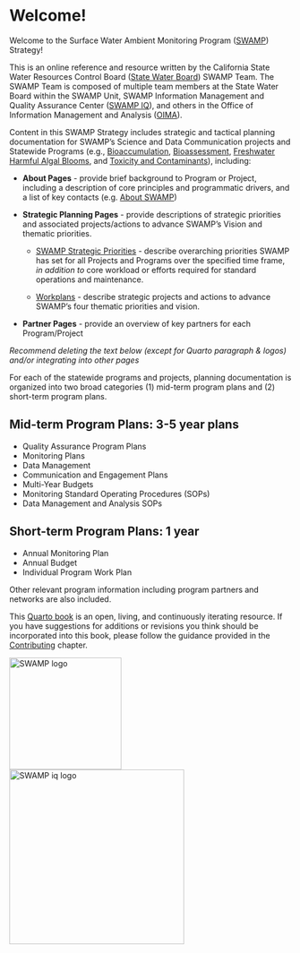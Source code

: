 # Welcome! {.unnumbered}

Welcome to the Surface Water Ambient Monitoring Program ([SWAMP](https://www.waterboards.ca.gov/water_issues/programs/swamp/)) Strategy!

This is an online reference and resource written by the California State Water Resources Control Board ([State Water Board](https://www.waterboards.ca.gov/)) SWAMP Team. The SWAMP Team is composed of multiple team members at the State Water Board within the SWAMP Unit, SWAMP Information Management and Quality Assurance Center ([SWAMP IQ](https://www.waterboards.ca.gov/water_issues/programs/swamp/swamp_iq/)), and others in the Office of Information Management and Analysis ([OIMA](https://www.waterboards.ca.gov/resources/oima/)).

Content in this SWAMP Strategy includes strategic and tactical planning documentation for SWAMP's Science and Data Communication projects and Statewide Programs (e.g., [Bioaccumulation](https://www.waterboards.ca.gov/water_issues/programs/swamp/bioaccumulation_monitoring.html), [Bioassessment](https://www.waterboards.ca.gov/water_issues/programs/swamp/bioassessment/), [Freshwater Harmful Algal Blooms](https://mywaterquality.ca.gov/habs/index.html), and [Toxicity and Contaminants](https://www.waterboards.ca.gov/water_issues/programs/swamp/spot/)), including:

-   **About Pages** - provide brief background to Program or Project, including a description of core principles and programmatic drivers, and a list of key contacts (e.g. [About SWAMP](https://cawaterboarddatacenter.github.io/swamp-strategy/about-swamp.html))

-   **Strategic Planning Pages** - provide descriptions of strategic priorities and associated projects/actions to advance SWAMP's Vision and thematic priorities.

    -   [[SWAMP Strategic Priorities]{.underline}](https://cawaterboarddatacenter.github.io/swamp-strategy/prioriites.html) - describe overarching priorities SWAMP has set for all Projects and Programs over the specified time frame, *in addition to* core workload or efforts required for standard operations and maintenance.

    -   [Workplans]{.underline} - describe strategic projects and actions to advance SWAMP's four thematic priorities and vision.

-   **Partner Pages** - provide an overview of key partners for each Program/Project

*Recommend deleting the text below (except for Quarto paragraph & logos) and/or integrating into other pages*

For each of the statewide programs and projects, planning documentation is organized into two broad categories (1) mid-term program plans and (2) short-term program plans.

## Mid-term Program Plans: 3-5 year plans

-   Quality Assurance Program Plans
-   Monitoring Plans
-   Data Management
-   Communication and Engagement Plans
-   Multi-Year Budgets
-   Monitoring Standard Operating Procedures (SOPs)
-   Data Management and Analysis SOPs

## Short-term Program Plans: 1 year

-   Annual Monitoring Plan
-   Annual Budget
-   Individual Program Work Plan

Other relevant program information including program partners and networks are also included.

This [Quarto book](https://quarto.org/docs/books) is an open, living, and continuously iterating resource. If you have suggestions for additions or revisions you think should be incorporated into this book, please follow the guidance provided in the [Contributing](https://cawaterboarddatacenter.github.io/swamp-manual/contribute.html) chapter.

![SWAMP logo](images/swamp-logo.jpg){width="200"} ![SWAMP iq logo](images/swamp-iq-logo.jpg){width="312"}
